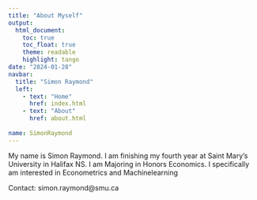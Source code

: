 ```yaml
---
title: "About Myself"
output: 
  html_document:
    toc: true
    toc_float: true
    theme: readable
    highlight: tango
date: "2024-01-28"
navbar:
  title: "Simon Raymond"
  left:
    - text: "Home"
      href: index.html
    - text: "About"
      href: about.html
   
name: SimonRaymond
---
```


My name is Simon Raymond. I am finishing my fourth year at Saint Mary's University in Halifax NS. I am Majoring in Honors Economics. I specifically am interested in Econometrics and Machinelearning


Contact: simon.raymond@smu.ca

